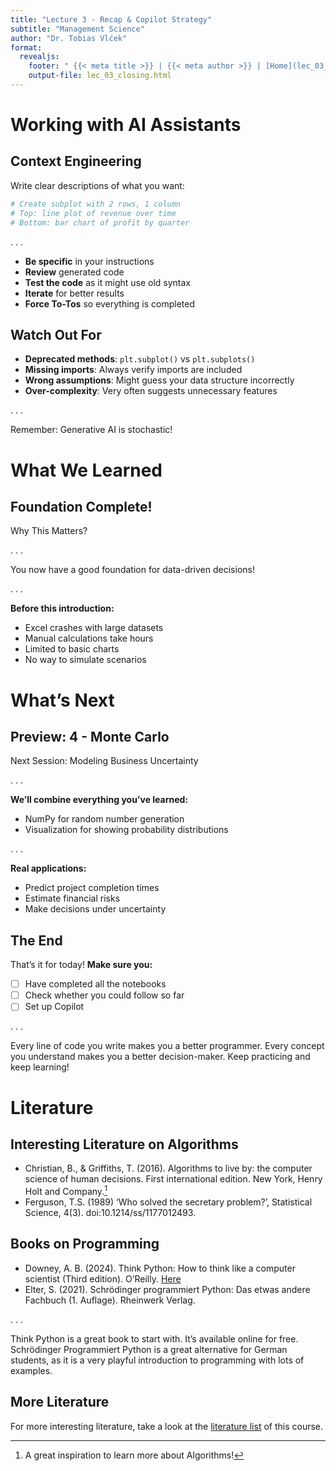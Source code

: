 ```yaml
---
title: "Lecture 3 - Recap & Copilot Strategy"
subtitle: "Management Science"
author: "Dr. Tobias Vlćek"
format:
  revealjs:
    footer: " {{< meta title >}} | {{< meta author >}} | [Home](lec_03_closing.qmd)"
    output-file: lec_03_closing.html
---
```


# [Working with AI Assistants]{.flow} {.title}

## Context Engineering

Write clear descriptions of what you want:

```python
# Create subplot with 2 rows, 1 column
# Top: line plot of revenue over time
# Bottom: bar chart of profit by quarter
```

. . .

::: {.callout-tip}
- **Be specific** in your instructions
- **Review** generated code
- **Test the code** as it might use old syntax
- **Iterate** for better results
- **Force To-Tos** so everything is completed
:::

## Watch Out For

- **Deprecated methods**: `plt.subplot()` vs `plt.subplots()`
- **Missing imports**: Always verify imports are included
- **Wrong assumptions**: Might guess your data structure incorrectly
- **Over-complexity**: Very often suggests unnecessary features

. . .


[Remember: Generative AI is stochastic!]{.highlight}

# [What We Learned]{.flow} {.title}

## Foundation Complete!

[Why This Matters?]{.question}

. . .

[You now have a good foundation for data-driven decisions!]{.highlight}

. . .

**Before this introduction:**

- Excel crashes with large datasets
- Manual calculations take hours
- Limited to basic charts
- No way to simulate scenarios

# [What's Next]{.flow} {.title}

## Preview: 4 - Monte Carlo

[Next Session: Modeling Business Uncertainty]{.highlight}

. . .

**We'll combine everything you've learned:**

- NumPy for random number generation
- Visualization for showing probability distributions

. . .

**Real applications:**

- Predict project completion times
- Estimate financial risks
- Make decisions under uncertainty

## The End

[That's it for today!]{.highlight} **Make sure you:**

- [ ] Have completed all the notebooks
- [ ] Check whether you could follow so far
- [ ] Set up Copilot

. . .

::: {.callout-tip}
Every line of code you write makes you a better programmer.
Every concept you understand makes you a better decision-maker.
[Keep practicing and keep learning!]{.highlight}
:::

# [Literature]{.flow} {.title}

## Interesting Literature on Algorithms

- Christian, B., & Griffiths, T. (2016). Algorithms to live by: the computer science of human decisions. First international edition. New York, Henry Holt and Company.[^4]
- Ferguson, T.S. (1989) ‘Who solved the secretary problem?’, Statistical Science, 4(3). doi:10.1214/ss/1177012493.

[^4]: A great inspiration to learn more about Algorithms!

## Books on Programming

- Downey, A. B. (2024). Think Python: How to think like a computer scientist (Third edition). O’Reilly. [Here](https://greenteapress.com/wp/think-python-3rd-edition/)
- Elter, S. (2021). Schrödinger programmiert Python: Das etwas andere Fachbuch (1. Auflage). Rheinwerk Verlag.

. . .

::: {.callout-note}
Think Python is a great book to start with. It's available online for free. Schrödinger Programmiert Python is a great alternative for German students, as it is a very playful introduction to programming with lots of examples.
:::

## More Literature

For more interesting literature, take a look at the [literature list](../general/literature.qmd) of this course.
